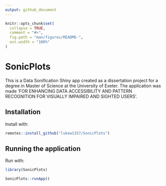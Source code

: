 ```yaml
---
output: github_document
---
```


<!-- README.md is generated from README.Rmd. Please edit that file -->

```r
knitr::opts_chunk$set(
  collapse = TRUE,
  comment = "#>",
  fig.path = "man/figures/README-",
  out.width = "100%"
)
```

# SonicPlots

This is a Data Sonification Shiny app created as a dissertation project for a degree in Master of Science at the University of Exeter.
The application was made 'FOR ENHANCING DATA ACCESSIBILITY AND PATTERN RECOGNITION FOR VISUALLY IMPAIRED AND SIGHTED USERS'.

## Installation

Install with:
``` r
remotes::install_github("lukew1357/SonicPlots")
```

## Running the application

Run with:
```r
library(SonicPlots)

SonicPlots::runApp()
```
